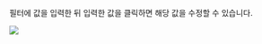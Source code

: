 필터에 값을 입력한 뒤 입력한 값을 클릭하면 해당 값을 수정할 수 있습니다.

![](https://img.whatap.io/media/images/livetail_005_filter_input.png)
